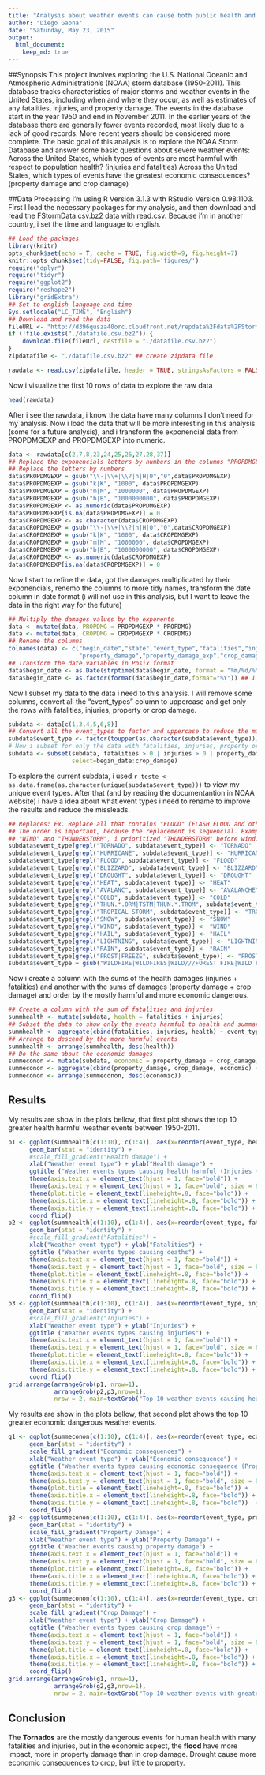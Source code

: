 ```yaml
---
title: "Analysis about weather events can cause both public health and economic problems"
author: "Diego Gaona"
date: "Saturday, May 23, 2015"
output: 
  html_document:
    keep_md: true
---
```

##Synopsis
This project involves exploring the U.S. National Oceanic and Atmospheric Administration's (NOAA) storm database (1950-2011). This database tracks characteristics of major storms and weather events in the United States, including when and where they occur, as well as estimates of any fatalities, injuries, and property damage.
The events in the database start in the year 1950 and end in November 2011. In the earlier years of the database there are generally fewer events recorded, most likely due to a lack of good records. More recent years should be considered more complete.
The basic goal of this analysis is to explore the NOAA Storm Database and answer some basic questions about severe weather events:
Across the United States, which types of events are most harmful with respect to population health? (injuries and fatalities)
Across the United States, which types of events have the greatest economic consequences? (property damage and crop damage)

##Data Processing
I'm using R Version 3.1.3 with RStudio Version 0.98.1103.
First I load the necessary packages for my analysis, and then download and read the FStormData.csv.bz2 data with read.csv.
Because i'm in another country, i set the time and language to english.
```r
## Load the packages
library(knitr)
opts_chunk$set(echo = T, cache = TRUE, fig.width=9, fig.height=7)
knitr::opts_chunk$set(tidy=FALSE, fig.path='figures/')
require("dplyr")
require("tidyr")
require("ggplot2")
require("reshape2")
library("gridExtra")
## Set to english language and time
Sys.setlocale("LC_TIME", "English")
## Download and read the data
fileURL <- "http://d396qusza40orc.cloudfront.net/repdata%2Fdata%2FStormData.csv.bz2"
if (!file.exists("./datafile.csv.bz2")) {
    download.file(fileUrl, destfile = "./datafile.csv.bz2")
}
zipdatafile <- "./datafile.csv.bz2" ## create zipdata file

rawdata <- read.csv(zipdatafile, header = TRUE, stringsAsFactors = FALSE)
```
Now i visualize the first 10 rows of data to explore the raw data
```r
head(rawdata)
```
After i see the rawdata, i know the data have many columns I don't need for my analysis.
Now i load the data that will be more interesting in this analysis (some for a future analysis), and i transform the exponencial data from PROPDMGEXP and PROPDMGEXP into numeric.
```r
data <- rawdata[c(2,7,8,23,24,25,26,27,28,37)]
## Replace the exponencials letters by numbers in the columns "PROPDMGEXP" and "CROPDMGEXP"
## Replace the letters by numbers
data$PROPDMGEXP = gsub("\\-|\\+|\\?|h|H|0","0",data$PROPDMGEXP)
data$PROPDMGEXP = gsub("k|K", "1000", data$PROPDMGEXP)
data$PROPDMGEXP = gsub("m|M", "1000000", data$PROPDMGEXP)
data$PROPDMGEXP = gsub("b|B", "1000000000", data$PROPDMGEXP)
data$PROPDMGEXP <- as.numeric(data$PROPDMGEXP)
data$PROPDMGEXP[is.na(data$PROPDMGEXP)] = 0
data$CROPDMGEXP <- as.character(data$CROPDMGEXP)
data$CROPDMGEXP = gsub("\\-|\\+|\\?|h|H|0","0",data$CROPDMGEXP)
data$CROPDMGEXP = gsub("k|K", "1000", data$CROPDMGEXP)
data$CROPDMGEXP = gsub("m|M", "1000000", data$CROPDMGEXP)
data$CROPDMGEXP = gsub("b|B", "1000000000", data$CROPDMGEXP)
data$CROPDMGEXP <- as.numeric(data$CROPDMGEXP)
data$CROPDMGEXP[is.na(data$CROPDMGEXP)] = 0
```
Now I start to refine the data, got the damages multiplicated by their exponencials, renemo the columns to more tidy names, transform the date column in date format (i will not use in this analysis, but I want to leave the data in the right way for the future)
```r
## Multiply the damages values by the exponents
data <- mutate(data, PROPDMG = PROPDMGEXP * PROPDMG) 
data <- mutate(data, CROPDMG = CROPDMGEXP * CROPDMG) 
## Rename the columns
colnames(data) <- c("begin_date","state","event_type","fatalities","injuries",
                    "property_damage","property_damage_exp","crop_damage","crop_damage_exp","reference_number")
## Transform the date variables in Posix format
data$begin_date <- as.Date(strptime(data$begin_date, format = "%m/%d/%Y %H:%M:%S"))  
data$begin_date <- as.factor(format(data$begin_date,format="%Y")) ## I will use only the year
```
Now I subset my data to the data i need to this analysis. I will remove some columns, convert all the "event_types" column to uppercase and get only the rows with fatalities, injuries, property or crop damage.
```r
subdata <- data[c(1,3,4,5,6,8)]
## Convert all the event_types to factor and uppercase to reduce the mistyped errors
subdata$event_type <- factor(toupper(as.character(subdata$event_type)))
# Now i subset for only the data with fatalities, injuries, property or crop damage.
subdata <- subset(subdata, fatalities > 0 | injuries > 0 | property_damage > 0 | crop_damage > 0,
                  select=begin_date:crop_damage)
```
To explore the current subdata, i used `r teste <- as.data.frame(as.character(unique(subdata$event_type)))` to view my unique event types. After that (and by reading the documentantion in NOAA website) i have a idea about what event types i need to rename to improve the results and reduce the missleads.
```r
## Replaces: Ex. Replace all that contains "FLOOD" (FLASH FLOOD and others) by exactly "FLOOD" 
## The order is important, because the replacement is sequencial. Example, some events have: 
## "WIND" and "THUNDERSTORM", i prioritized "THUNDERSTORM" before wind.
subdata$event_type[grepl("TORNADO", subdata$event_type)] <- "TORNADO"
subdata$event_type[grepl("HURRICANE", subdata$event_type)] <- "HURRICANE"
subdata$event_type[grepl("FLOOD", subdata$event_type)] <- "FLOOD"
subdata$event_type[grepl("BLIZZARD", subdata$event_type)] <- "BLIZZARD"
subdata$event_type[grepl("DROUGHT", subdata$event_type)] <- "DROUGHT"
subdata$event_type[grepl("HEAT", subdata$event_type)] <- "HEAT"
subdata$event_type[grepl("AVALANC", subdata$event_type)] <- "AVALANCHE"
subdata$event_type[grepl("COLD", subdata$event_type)] <- "COLD"
subdata$event_type[grepl("THUN.*.ORM|TSTM|THUN.*.TROM", subdata$event_type)] <- "THUNDERSTORM"
subdata$event_type[grepl("TROPICAL STORM", subdata$event_type)] <- "TROPICAL STORM"
subdata$event_type[grepl("SNOW", subdata$event_type)] <- "SNOW"
subdata$event_type[grepl("WIND", subdata$event_type)] <- "WIND"
subdata$event_type[grepl("HAIL", subdata$event_type)] <- "HAIL"
subdata$event_type[grepl("LIGHTNING", subdata$event_type)] <- "LIGHTNING"
subdata$event_type[grepl("RAIN", subdata$event_type)] <- "RAIN"
subdata$event_type[grepl("FROST|FREEZE", subdata$event_type)] <- "FROST/FREEZE"
subdata$event_type = gsub("WILDFIRE|WILDFIRES|WILD///FOREST FIRE|WILD FIRES", "FIRE", subdata$event_type)
```
Now i create a column with the sums of the health damages (injuries + fatalities) and another with the sums of damages (property damage + crop damage) and order by the mostly harmful and more economic dangerous.
```r
## Create a column with the sum of fatalities and injuries
summhealth <- mutate(subdata, health = fatalities + injuries)
## Subset the data to show only the events harmful to health and summarize the data by event type.
summhealth <- aggregate(cbind(fatalities, injuries, health) ~ event_type, summhealth[which(summhealth$health != 0),], sum, na.action = na.pass)
## Arrange to descend by the more harmful events
summhealth <- arrange(summhealth, desc(health))
## Do the same about the economic damages
summeconon <- mutate(subdata, economic = property_damage + crop_damage)
summeconon <- aggregate(cbind(property_damage, crop_damage, economic) ~ event_type, summeconon[which(summeconon$economic != 0),], sum, na.action = na.pass)
summeconon <- arrange(summeconon, desc(economic))
```
## Results
My results are show in the plots bellow, that first plot shows the top 10 greater health harmful weather events between 1950-2011.
```r
p1 <- ggplot(summhealth[c(1:10), c(1:4)], aes(x=reorder(event_type, health), y = health, fill = -health)) + 
      geom_bar(stat = "identity") +
      #scale_fill_gradient("Health damage") +
      xlab("Weather event type") + ylab("Health damage") +
      ggtitle ("Weather events types causing health harmful (Injuries + Fatalities)") +
      theme(axis.text.x = element_text(hjust = 1, face="bold")) +
      theme(axis.text.y = element_text(hjust = 1, face="bold", size = 8)) +
      theme(plot.title = element_text(lineheight=.8, face="bold")) +
      theme(axis.title.x = element_text(lineheight=.8, face="bold")) +
      theme(axis.title.y = element_text(lineheight=.8, face="bold")) +
      coord_flip()
p2 <- ggplot(summhealth[c(1:10), c(1:4)], aes(x=reorder(event_type, fatalities), y = fatalities, fill = -fatalities)) + 
      geom_bar(stat = "identity") +
      #scale_fill_gradient("Fatalities") +
      xlab("Weather event type") + ylab("Fatalities") +
      ggtitle ("Weather events types causing deaths") +
      theme(axis.text.x = element_text(hjust = 1, face="bold")) +
      theme(axis.text.y = element_text(hjust = 1, face="bold", size = 8)) +
      theme(plot.title = element_text(lineheight=.8, face="bold")) +
      theme(axis.title.x = element_text(lineheight=.8, face="bold")) +
      theme(axis.title.y = element_text(lineheight=.8, face="bold")) +
      coord_flip()
p3 <- ggplot(summhealth[c(1:10), c(1:4)], aes(x=reorder(event_type, injuries), y = injuries, fill = -injuries)) + 
      geom_bar(stat = "identity") +
      #scale_fill_gradient("Injuries") +
      xlab("Weather event type") + ylab("Injuries") +
      ggtitle ("Weather events types causing injuries") +
      theme(axis.text.x = element_text(hjust = 1, face="bold")) +
      theme(axis.text.y = element_text(hjust = 1, face="bold", size = 8)) +
      theme(plot.title = element_text(lineheight=.8, face="bold")) +
      theme(axis.title.x = element_text(lineheight=.8, face="bold")) +
      theme(axis.title.y = element_text(lineheight=.8, face="bold")) +
      coord_flip()
grid.arrange(arrangeGrob(p1, nrow=1),
             arrangeGrob(p2,p3,nrow=1), 
             nrow = 2, main=textGrob("Top 10 weather events causing health harmful (1950-2011)",gp=gpar(fontsize=16, fontface = "bold")))

```  

My results are show in the plots bellow, that second plot shows the top 10 greater economic dangerous  weather events.
```r
g1 <- ggplot(summeconon[c(1:10), c(1:4)], aes(x=reorder(event_type, economic), y = economic, fill = -economic)) + 
      geom_bar(stat = "identity") +
      scale_fill_gradient("Economic consequences") +
      xlab("Weather event type") + ylab("Economic consequence") +
      ggtitle ("Weather events types causing economic consequence (Property + Crop Damage)") +
      theme(axis.text.x = element_text(hjust = 1, face="bold")) +
      theme(axis.text.y = element_text(hjust = 1, face="bold", size = 8)) +
      theme(plot.title = element_text(lineheight=.8, face="bold")) +
      theme(axis.title.x = element_text(lineheight=.8, face="bold")) +
      theme(axis.title.y = element_text(lineheight=.8, face="bold"))  +
      coord_flip()           
g2 <- ggplot(summeconon[c(1:10), c(1:4)], aes(x=reorder(event_type, property_damage), y = property_damage, fill = -property_damage)) + 
      geom_bar(stat = "identity") +
      scale_fill_gradient("Property Damage") +
      xlab("Weather event type") + ylab("Property Damage") +
      ggtitle ("Weather events causing property damage") +
      theme(axis.text.x = element_text(hjust = 1, face="bold")) +
      theme(axis.text.y = element_text(hjust = 1, face="bold", size = 8)) +
      theme(plot.title = element_text(lineheight=.8, face="bold")) +
      theme(axis.title.x = element_text(lineheight=.8, face="bold")) +
      theme(axis.title.y = element_text(lineheight=.8, face="bold")) +
      coord_flip()
g3 <- ggplot(summeconon[c(1:10), c(1:4)], aes(x=reorder(event_type, crop_damage), y = crop_damage, fill = -crop_damage)) + 
      geom_bar(stat = "identity") +
      scale_fill_gradient("Crop Damage") +
      xlab("Weather event type") + ylab("Crop Damage") +
      ggtitle ("Weather events types causing crop damage") +
      theme(axis.text.x = element_text(hjust = 1, face="bold")) +
      theme(axis.text.y = element_text(hjust = 1, face="bold", size = 8)) +
      theme(plot.title = element_text(lineheight=.8, face="bold")) +
      theme(axis.title.x = element_text(lineheight=.8, face="bold")) +
      theme(axis.title.y = element_text(lineheight=.8, face="bold")) +
      coord_flip()
grid.arrange(arrangeGrob(g1, nrow=1),
             arrangeGrob(g2,g3,nrow=1), 
             nrow = 2, main=textGrob("Top 10 weather events with greater economic consequences (1950-2011)",gp= gpar(fontsize=16, fontface = "bold")))

```

## Conclusion
The **Tornados** are the mostly dangerous events for human health with many fatalities and injuries, but in the economic aspect, the **flood** have more impact, more in property damage than in crop damage. Drought cause more economic consequences to crop, but little to property.